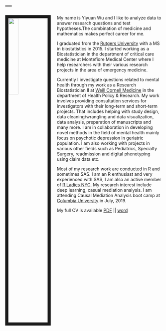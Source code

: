 
---
---

<link rel="stylesheet" href="styles.css" type="text/css">

<img src="images/yiyuan_may2019.JPG" style="width:25%; border:10px solid; margin-right: 20px" align="left">

My name is Yiyuan Wu and I like to analyze data to answer research questions and test hypotheses.The combination of medicine and mathematics makes perfect career for me. 

I graduated from the [Rutgers University](https://stat.rutgers.edu/) with a MS in biostatistics in 2015. I started working as a Biostatistician in the department of critical care medicine at Montefiore Medical Center where I help researchers with their various research projects in the area of emergency medicine.

Currently I investigate questions related to mental health through my work as a Research Biostatistician II at [Weill Cornell Medicine](http://hpr.weill.cornell.edu/divisions/hpe/) in the department of Health Policy & Research. My work involves providing consultation services for investigators with their long-term and short-term projects. That includes helping with study design, data cleaning/wrangling and data visualization, data analysis, preparation of manuscripts and many more. I am in collaboration in developing novel methods in the field of mental health mainly focus on psychotic depression in geriatric population. I am also working with projects in various other fields such as Pediatrics, Specialty Surgery, readmission and digital phenotyping using claim data etc.

Most of my research work are conducted in R and sometimes SAS. I am an R enthusiast and very experienced with SAS, I am also an active member of [R Ladies NYC](http://www.rladiesnyc.org/). My research interest include deep learning, casual mediation analysis. I am attending Causal Mediation Analysis boot camp at [Columbia University](https://www.mailman.columbia.edu/research/) in July, 2019.

My full CV is available [PDF](files/YiyuanWuCV.pdf) || [word](files/YiyuanWuCV_doc.docx)